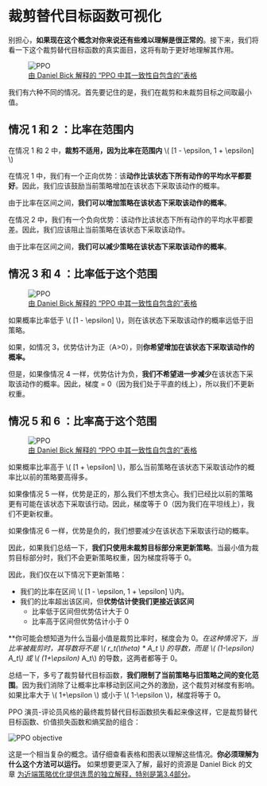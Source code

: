 # 裁剪替代目标函数可视化

别担心，**如果现在这个概念对你来说还有些难以理解是很正常的**。接下来，我们将看一下这个裁剪替代目标函数的真实面目，这将有助于更好地理解其作用。

<figure class="image table text-center m-0 w-full">
  <img src="https://huggingface.co/datasets/huggingface-deep-rl-course/course-images/resolve/main/en/unit9/recap.jpg" alt="PPO"/>
  <figcaption><a href="https://fse.studenttheses.ub.rug.nl/25709/1/mAI_2021_BickD.pdf">由 Daniel Bick 解释的 “PPO 中其一致性自包含的”表格</a></figcaption>
</figure>

我们有六种不同的情况。首先要记住的是，我们在裁剪和未裁剪目标之间取最小值。

## 情况 1 和 2 ：比率在范围内

在情况 1 和 2 中，**裁剪不适用，因为比率在范围内** \\( [1 - \epsilon, 1 + \epsilon] \\)

在情况 1 中，我们有一个正向优势：该**动作比该状态下所有动作的平均水平都要好**。因此，我们应该鼓励当前策略增加在该状态下采取该动作的概率。

由于比率在区间之间，**我们可以增加策略在该状态下采取该动作的概率**。

在情况 2 中，我们有一个负向优势：该动作比该状态下所有动作的平均水平都要差。因此，我们应该阻止当前策略在该状态下采取该动作。

由于比率在区间之间，**我们可以减少策略在该状态下采取该动作的概率**。


## 情况 3 和 4 ：比率低于这个范围
<figure class="image table text-center m-0 w-full">
  <img src="https://huggingface.co/datasets/huggingface-deep-rl-course/course-images/resolve/main/en/unit9/recap.jpg" alt="PPO"/>
  <figcaption><a href="https://fse.studenttheses.ub.rug.nl/25709/1/mAI_2021_BickD.pdf">由 Daniel Bick 解释的 “PPO 中其一致性自包含的”表格</a></figcaption>
</figure>

如果概率比率低于 \\( [1 - \epsilon] \\)，则在该状态下采取该动作的概率远低于旧策略。

如果，如情况 3，优势估计为正（A>0），则**你希望增加在该状态下采取该动作的概率。**

但是，如果像情况 4 一样，优势估计为负，**我们不希望进一步减少**在该状态下采取该动作的概率。因此，梯度 = 0（因为我们处于平直的线上），所以我们不更新权重。

## 情况 5 和 6 ：比率高于这个范围

<figure class="image table text-center m-0 w-full">
  <img src="https://huggingface.co/datasets/huggingface-deep-rl-course/course-images/resolve/main/en/unit9/recap.jpg" alt="PPO"/>
  <figcaption><a href="https://fse.studenttheses.ub.rug.nl/25709/1/mAI_2021_BickD.pdf">由 Daniel Bick 解释的 “PPO 中其一致性自包含的”表格</a></figcaption>
</figure>

如果概率比率高于 \\( [1 + \epsilon] \\)，那么当前策略在该状态下采取该动作的概率比以前的策略要高得多。

如果像情况 5 一样，优势是正的，那么我们不想太贪心。我们已经比以前的策略更有可能在该状态下采取该行动。因此，梯度等于 0（因为我们在平坦线上），我们不更新权重。

如果像情况 6 一样，优势是负的，我们想要减少在该状态下采取该行动的概率。

因此，如果我们总结一下，**我们只使用未裁剪目标部分来更新策略**。当最小值为裁剪目标部分时，我们不会更新策略权重，因为梯度将等于 0。

因此，我们仅在以下情况下更新策略：
- 我们的比率在区间 \\( [1 - \epsilon, 1 + \epsilon] \\)内。
- 我们的比率超出该区间，但**优势估计使我们更接近该区间**
    - 比率低于区间但优势估计大于 0
    - 比率高于区间但优势估计小于 0

**你可能会想知道为什么当最小值是裁剪比率时，梯度会为 0。**在这种情况下，当比率被裁剪时，其导数将不是 \\( r_t(\theta) * A_t \\) 的导数，而是 \\( (1-\epsilon)* A_t\\) 或 \\( (1+\epsilon)* A_t\\) 的导数，这两者都等于 0。

总结一下，多亏了裁剪替代目标函数，**我们限制了当前策略与旧策略之间的变化范围**。因为我们消除了让概率比率移动到区间之外的激励，这个裁剪对梯度有影响。如果比率大于 \\( 1+\epsilon \\) 或小于 \\( 1-\epsilon \\)，梯度将等于 0。

PPO 演员-评论员风格的最终裁剪替代目标函数损失看起来像这样，它是裁剪替代目标函数、价值损失函数和熵奖励的组合：

<img src="https://huggingface.co/datasets/huggingface-deep-rl-course/course-images/resolve/main/en/unit9/ppo-objective.jpg" alt="PPO objective"/>

这是一个相当复杂的概念。请仔细查看表格和图表以理解这些情况。**你必须理解为什么这个方法可以运行。** 如果想要更深入了解，最好的资源是 Daniel Bick 的文章 [为近端策略优化提供连贯的独立解释，特别是第3.4部分](https://fse.studenttheses.ub.rug.nl/25709/1/mAI_2021_BickD.pdf)。
